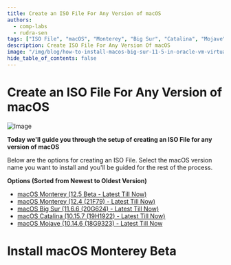 ```yaml
---
title: Create an ISO File For Any Version of macOS
authors:
  - comp-labs
  - rudra-sen
tags: ["ISO File", "macOS", "Monterey", "Big Sur", "Catalina", "Mojave"]
description: Create ISO File For Any Version Of macOS
image: "/img/blog/how-to-install-macos-big-sur-11-5-in-oracle-vm-virtualbox-windows.jpg"
hide_table_of_contents: false
---
```


# Create an ISO File For Any Version of macOS

![Image](/img/blog/how-to-install-macos-big-sur-11-5-in-oracle-vm-virtualbox-windows.jpg)

**Today we'll guide you through the setup of creating an ISO File for any version of macOS**

<!-- truncate -->

Below are the options for creating an ISO File. Select the macOS version name you want to install and you'll be guided for the rest of the process.

**Options (Sorted from Newest to Oldest Version)**
- [macOS Monterey (12.5 Beta - Latest Till Now)]()
- [macOS Monterey (12.4 (21F79) - Latest Till Now)]()
- [macOS Big Sur (11.6.6 (20G624) - Latest Till Now)]()
- [macOS Catalina (10.15.7 (19H1922) - Latest Till Now)]()
- [macOS Mojave (10.14.6 (18G9323) - Latest Till Now]()

# Install macOS Monterey Beta